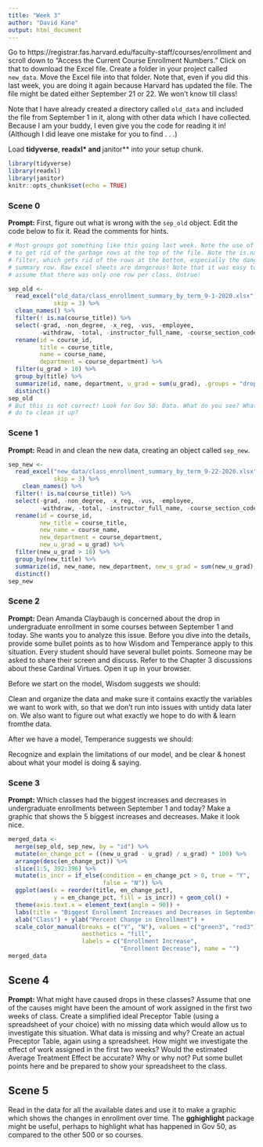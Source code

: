 ```yaml
---
title: "Week 3"
author: "David Kane"
output: html_document
---
```


Go to https://registrar.fas.harvard.edu/faculty-staff/courses/enrollment and scroll down to "Access the Current Course Enrollment Numbers." Click on that to download the Excel file. Create a folder in your project called `new_data`. Move the Excel file into that folder. Note that, even if you did this last week, you are doing it again because Harvard has updated the file. The file might be dated either September 21 or 22. We won't know till class!

Note that I have already created a directory called `old_data` and included the file from September 1 in it, along with other data which I have collected. Because I am your buddy, I even give you the code for reading it in! (Although I did leave one mistake for you to find . . .)

Load **tidyverse**, **readxl* and **janitor** into your setup chunk.

```r
library(tidyverse)
library(readxl)
library(janitor)
knitr::opts_chunk$set(echo = TRUE)
```


### Scene 0

**Prompt:**  First, figure out what is wrong with the `sep_old` object. Edit the code below to fix it. Read the comments for hints.

```r
# Most groups got something like this going last week. Note the use of skip = 3
# to get rid of the garbage rows at the top of the file. Note the is.na()
# filter, which gets rid of the rows at the bottom, especially the dangerous
# summary row. Raw excel sheets are dangerous! Note that it was easy to naively
# assume that there was only one row per class. Untrue!

sep_old <- 
  read_excel("old_data/class_enrollment_summary_by_term_9-1-2020.xlsx", 
             skip = 3) %>% 
  clean_names() %>% 
  filter(! is.na(course_title)) %>% 
  select(-grad, -non_degree, -x_reg, -vus, -employee, 
         -withdraw, -total, -instructor_full_name, -course_section_code) %>%
  rename(id = course_id,
         title = course_title,
         name = course_name,
         department = course_department) %>% 
  filter(u_grad > 10) %>%
  group_by(title) %>%
  summarize(id, name, department, u_grad = sum(u_grad), .groups = "drop") %>%
  distinct()
sep_old
# But this is not correct! Look for Gov 50: Data. What do you see? What can you
# do to clean it up?
```


### Scene 1

**Prompt:** Read in and clean the new data, creating an object called `sep_new`. 

``` r
sep_new <- 
  read_excel("new_data/class_enrollment_summary_by_term_9-22-2020.xlsx",
             skip = 3) %>%
    clean_names() %>% 
  filter(! is.na(course_title)) %>% 
  select(-grad, -non_degree, -x_reg, -vus, -employee, 
         -withdraw, -total, -instructor_full_name, -course_section_code) %>%
  rename(id = course_id,
         new_title = course_title,
         new_name = course_name,
         new_department = course_department,
         new_u_grad = u_grad) %>% 
  filter(new_u_grad > 10) %>%
  group_by(new_title) %>%
  summarize(id, new_name, new_department, new_u_grad = sum(new_u_grad), .groups = "drop") %>%
  distinct()
sep_new
```


### Scene 2

**Prompt:** Dean Amanda Claybaugh is concerned about the drop in undergraduate enrollment in some courses between September 1 and today. She wants you to analyze this issue. Before you dive into the details, provide some bullet points as to how Wisdom and Temperance apply to this situation. Every student should have several bullet points. Someone may be asked to share their screen and discuss. Refer to the Chapter 3 discussions about these Cardinal Virtues. Open it up in your browser.


Before we start on the model, Wisdom suggests we should:

Clean and organize the data and make sure it contains exactly the variables we want to work with, so that we don't run into issues with untidy data later on.
We also want to figure out what exactly we hope to do with & learn fromthe data.

After we have a model, Temperance suggests we should:

Recognize and explain the limitations of our model, and be clear & honest about
what your model is doing & saying.


### Scene 3

**Prompt:** Which classes had the biggest increases and decreases in undergraduate enrollments between September 1 and today? Make a graphic that shows the 5 biggest increases and decreases. Make it look nice.

```r
merged_data <- 
  merge(sep_old, sep_new, by = "id") %>%
  mutate(en_change_pct = ((new_u_grad - u_grad) / u_grad) * 100) %>% 
  arrange(desc(en_change_pct)) %>%
  slice(1:5, 392:396) %>%
  mutate(is_incr = if_else(condition = en_change_pct > 0, true = "Y", 
                           false = "N")) %>%
  ggplot(aes(x = reorder(title, en_change_pct), 
             y = en_change_pct, fill = is_incr)) + geom_col() + 
  theme(axis.text.x = element_text(angle = 90)) + 
  labs(title = "Biggest Enrollment Increases and Decreases in September 2020") +
  xlab("Class") + ylab("Percent Change in Enrollment") + 
  scale_color_manual(breaks = c("Y", "N"), values = c("green3", "red3"), 
                     aesthetics = "fill", 
                     labels = c("Enrollment Increase",
                                "Enrollment Decrease"), name = "")
merged_data
```


## Scene 4

**Prompt:**  What might have caused drops in these classes? Assume that one of the causes might have been the amount of work assigned in the first two weeks of class. Create a simplified ideal Preceptor Table (using a spreadsheet of your choice) with no missing data which would allow us to investigate this situation. What data is missing and why? Create an actual Preceptor Table, again using a spreadsheet. How might we investigate the effect of work assigned in the first two weeks? Would the estimated Average Treatment Effect be accurate? Why or why not? Put some bullet points here and be prepared to show your spreadsheet to the class.


## Scene 5

Read in the data for all the available dates and use it to make a graphic which shows the changes in enrollment over time. The **gghighlight** package might be useful, perhaps to highlight what has happened in Gov 50, as compared to the other 500 or so courses.


